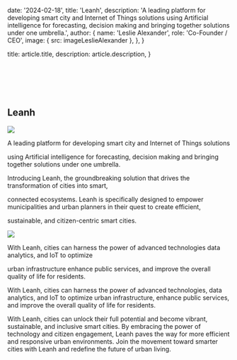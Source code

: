 
  date: '2024-02-18',
  title: 'Leanh',
  description:
    'A leading platform for developing smart city and Internet of Things solutions using Artificial intelligence for forecasting, decision making and bringing together solutions under one umbrella.',
  author: {
    name: 'Leslie Alexander',
    role: 'Co-Founder / CEO',
    image: { src: imageLeslieAlexander },
  },
}

  title: article.title,
  description: article.description,
}

<br />
<br />
<br />
<br />

## Leanh

![](./image.png)

A leading platform for developing smart city and Internet of Things solutions

using Artificial intelligence for forecasting, decision making and bringing together solutions under one umbrella.

Introducing Leanh, the groundbreaking solution that drives the transformation of cities into smart,

connected ecosystems. Leanh is specifically designed to empower municipalities and urban planners in their quest to create efficient,

sustainable, and citizen-centric smart cities.

![](./Leanh2.png)

With Leanh, cities can harness the power of advanced technologies data analytics, and IoT to optimize

urban infrastructure enhance public services, and improve the overall quality of life for residents.

With Leanh, cities can harness the power of advanced technologies, data analytics, and IoT to optimize urban infrastructure, enhance public services, and improve the overall quality of life for residents.

With Leanh, cities can unlock their full potential and become vibrant, sustainable, and inclusive smart cities. By embracing the power of technology and citizen engagement, Leanh paves the way for more efficient and responsive urban environments. Join the movement toward smarter cities with Leanh and redefine the future of urban living.

